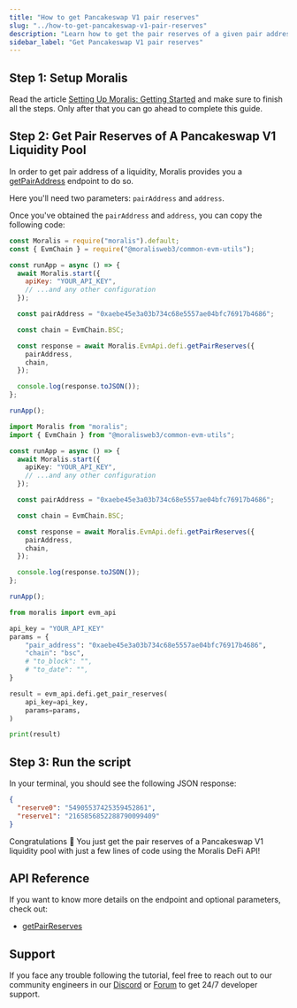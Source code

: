 ```yaml
---
title: "How to get Pancakeswap V1 pair reserves"
slug: "../how-to-get-pancakeswap-v1-pair-reserves"
description: "Learn how to get the pair reserves of a given pair address from Pancakeswap V1 using Moralis DeFi API."
sidebar_label: "Get Pancakeswap V1 pair reserves"
---
```





## Step 1: Setup Moralis

Read the article [Setting Up Moralis: Getting Started](/web3-data-api/evm/get-your-api-key) and make sure to finish all the steps. Only after that you can go ahead to complete this guide.

## Step 2: Get Pair Reserves of A Pancakeswap V1 Liquidity Pool

In order to get pair address of a liquidity, Moralis provides you a [getPairAddress](/web3-data-api/evm/reference/get-pair-address) endpoint to do so.

Here you'll need two parameters: `pairAddress` and `address`.

Once you've obtained the `pairAddress` and `address`, you can copy the following code:


<Tabs groupId="programming-language">
  <TabItem value="javascript" label="index.js (JavaScript)" default>

```javascript index.js
const Moralis = require("moralis").default;
const { EvmChain } = require("@moralisweb3/common-evm-utils");

const runApp = async () => {
  await Moralis.start({
    apiKey: "YOUR_API_KEY",
    // ...and any other configuration
  });

  const pairAddress = "0xaebe45e3a03b734c68e5557ae04bfc76917b4686";

  const chain = EvmChain.BSC;

  const response = await Moralis.EvmApi.defi.getPairReserves({
    pairAddress,
    chain,
  });

  console.log(response.toJSON());
};

runApp();
```

</TabItem>
<TabItem value="typescript" label="index.ts (TypeScript)">

```typescript index.ts
import Moralis from "moralis";
import { EvmChain } from "@moralisweb3/common-evm-utils";

const runApp = async () => {
  await Moralis.start({
    apiKey: "YOUR_API_KEY",
    // ...and any other configuration
  });

  const pairAddress = "0xaebe45e3a03b734c68e5557ae04bfc76917b4686";

  const chain = EvmChain.BSC;

  const response = await Moralis.EvmApi.defi.getPairReserves({
    pairAddress,
    chain,
  });

  console.log(response.toJSON());
};

runApp();
```

</TabItem>
<TabItem value="python" label="index.py (Python)">

```python index.py
from moralis import evm_api

api_key = "YOUR_API_KEY"
params = {
    "pair_address": "0xaebe45e3a03b734c68e5557ae04bfc76917b4686",
    "chain": "bsc",
    # "to_block": "",
    # "to_date": "",
}

result = evm_api.defi.get_pair_reserves(
    api_key=api_key,
    params=params,
)

print(result)
```

</TabItem>
</Tabs>

## Step 3: Run the script


<RunTheScript />

In your terminal, you should see the following JSON response:

```json
{
  "reserve0": "54905537425359452861",
  "reserve1": "2165856852288790099409"
}
```

Congratulations 🥳 You just get the pair reserves of a Pancakeswap V1 liquidity pool with just a few lines of code using the Moralis DeFi API!

## API Reference

If you want to know more details on the endpoint and optional parameters, check out:

<ul>
  <li><a href="/web3-data-api/evm/reference/get-pair-reserves">getPairReserves</a></li>
</ul>

## Support

If you face any trouble following the tutorial, feel free to reach out to our community engineers in our [Discord](https://moralis.io/discord) or [Forum](https://forum.moralis.io) to get 24/7 developer support.
